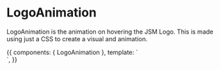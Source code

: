 

<Meta title="Components|LogoAnimation" component={LogoAnimation} />

# LogoAnimation

LogoAnimation is the animation on hovering the JSM Logo. This is made using just a CSS to create a visual and animation.

<Preview>
  <Story name="LogoAnimation" inline={true}>
    {{
      components: { LogoAnimation },
      template: `
        <div class="row-items">
          <LogoAnimation />
        </div>
      `,
    }}
  </Story>
</Preview>

